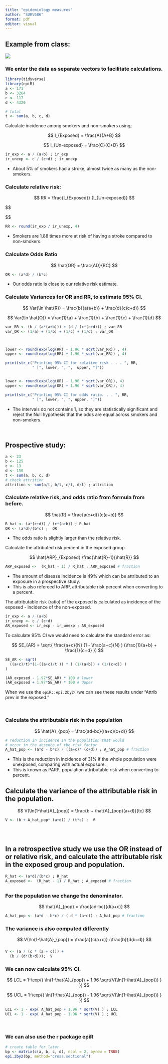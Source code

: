 ```yaml
---
title: "epidemiology measures"
author: "SURV686"
format: pdf
editor: visual
---
```


## Example from class:

![](epi_example.png)

### We enter the data as separate vectors to facilitate calculations.

```r
library(tidyverse)
library(epiR)
a <- 171
b <- 3264
c <- 117
d <- 4320

# total
t <- sum(a, b, c, d)
```

Calculate incidence among smokers and non-smokers using;

$$
I_{Exposed} = \frac{A}{A+B}
$$

$$
I_{Un-exposed} = \frac{C}{C+D}
$$

```r
ir_exp <- a / (a+b) ; ir_exp
ir_unexp <- c / (c+d) ; ir_unexp
```

-   About 5% of smokers had a stroke, almost twice as many as the non-smokers.

### Calculate relative risk:

$$
RR = \frac{I_{Exposed}} {I_{Un-exposed}}
$$

\$\$

\$\$

```r
RR <- round(ir_exp / ir_unexp, 4) 
```

-   Smokers are 1.88 times more at risk of having a stroke compared to non-smokers.

### Calculate Odds Ratio

$$
\hat{OR} = \frac{AD}{BC}
$$

```r
OR <- (a*d) / (b*c)
```

-   Our odds ratio is close to our relative risk estimate.

### Calculate Variances for OR and RR, to estimate 95% CI.

$$
Var(\ln \hat{R}) = \frac{b}{a(a+b)} + \frac{d}{c(c+d)}
$$

$$
Var(\ln \hat{O}) = \frac{1}{a} + \frac{1}{b} + \frac{1}{c} + \frac{1}{d} 
$$

```r
var_RR <- (b / (a*(a+b))) + (d / (c*(c+d))) ; var_RR
var_OR <- (1/a) + (1/b) + (1/c) + (1/d) ; var_OR



lower <- round(exp(log(RR) - 1.96 * sqrt(var_RR)) , 4)
upper <- round(exp(log(RR) + 1.96 * sqrt(var_RR)) , 4)

print(str_c("Printing 95% CI for relative risk . . . ", RR, 
            " [", lower, ", ",  upper, "]"))


lower <- round(exp(log(OR) - 1.96 * sqrt(var_OR)), 4)
upper <- round(exp(log(OR) + 1.96 * sqrt(var_OR)), 4)

print(str_c("Printing 95% CI for odds ratio. . . ", RR, 
            " [", lower, ", ", upper, "]"))


```

-   The intervals do not contains 1, so they are statistically significant and reject the Null hypothesis that the odds are equal across smokers and non-smokers.

\

## Prospective study:

```r

a <- 23
b <- 125
c <- 13 
d <- 150
t <- sum(a, b, c, d) 
# check attrition
attrition <- sum(a/t, b/t, c/t, d/t) ; attrition
```

### Calculate relative risk, and odds ratio from formula from before.

$$
\hat{R} = \frac{a(c+d)}{c(a+b)}
$$

```r
R_hat <- (a*(c+d)) / (c*(a+b)) ; R_hat
OR <- (a*d)/(b*c) ;  OR
```

-   The odds ratio is slightly larger than the relative risk.

Calculate the attributed risk percent in the exposed group.

$$
\hat{ARP}_{Exposed} \frac{\hat{R}-1}{\hat{R}}
$$

```r
ARP_exposed <-  (R_hat - 1) / R_hat ; ARP_exposed # fraction
```

-   The amount of disease incidence is 49% which can be attributed to an exposure in a prospective study.
-   This is also refereed to ARP, attributable risk percent when converting to a percent.

The attributable risk (ratio) of the exposed is calculated as incidence of the exposed - incidence of the non-exposed.

```r
ir_exp <- a / (a+b) 
ir_unexp <- c / (c+d) 
AR_exposed <- ir_exp - ir_unexp ; AR_exposed 

```

To calculate 95% CI we would need to calculate the standard error as:

$$
SE_{AR} = \sqrt{ \frac{a+c}{N} (1 - \frac{a+c}{N} )
(\frac{1}{a+b} + \frac{1}{c+d} })
$$

```r
SE_AR <- sqrt(
  ((a+c)/t)*(1-((a+c)/t )) * ( (1/(a+b)) + (1/(c+d)) )
)

(AR_exposed - 1.97*SE_AR) * 100 # lower
(AR_exposed + 1.97*SE_AR) * 100 # Upper
```

When we use the `epiR::epi.2by2()`we can see these results under "Attrib prev in the exposed."

\

### Calculate the attributable risk in the population

$$
\hat{A}_{pop} = \frac{ad-bc}{(a+c)(c+d)}
$$

```r


# reduction in incidence in the population that would
# occur in the absence of the risk factor
A_hat_pop <- (a*d - b*c) / ((a+c)* (c+d)) ; A_hat_pop # fraction

```

-   This is the reduction in incidence of 31% if the whole population were unexposed, comparing with actual exposure.
-   This is known as PARP, population attributable risk when converting to percent.

## Calculate the variance of the attributable risk in the population.

$$
V(\ln(1-\hat{A}_{pop}) = \frac{b + \hat{A}_{pop}(a+d)}{tc}
$$

```r
V <- (b + A_hat_pop* (a+d)) / (t*c) ;  V
```

###  

## In a retrospective study we use the OR instead of or relative risk, and calculate the attributable risk in the exposed group and population.

```r
R_hat <- (a*d)/(b*c) ; R_hat
A_exposed <-  (R_hat - 1) / R_hat ; A_exposed # fraction
```

## 

### For the population we change the denominator.

$$
\hat{A}_{pop} = \frac{ad-bc}{d(a+c)}
$$

```r
A_hat_pop <- (a*d - b*c) / ( d * (a+c)) ; A_hat_pop # fraction
```

### The variance is also computed differently

$$
V(\ln(1-\hat{A}_{pop}) = \frac{a}{c(a+c)}+\frac{b}{d(b+d)}
$$

### 

```r
V <- (a / (c * (a + c))) +
  (b / (d*(b+d)));  V
```

### We can now calculate 95% CI.

$$
LCL = 1-\exp{(
\ln(1-\hat{A}_{pop}) + 1.96
\sqrt{V(\ln(1-\hat{A}_{pop}))  }
})
$$

$$
UCL = 1-\exp{(
\ln(1-\hat{A}_{pop}) - 1.96
\sqrt{V(\ln(1-\hat{A}_{pop}))  }
})
$$

```r
LCL <- 1 - exp( A_hat_pop + 1.96 * sqrt(V) ) ; LCL
UCL <- 1 - exp( A_hat_pop - 1.96 * sqrt(V) ) ; UCL
```

\

### We can also use the r package epiR

```r
# create table for later
bp <- matrix(c(a, b, c, d), ncol = 2, byrow = TRUE)
epi.2by2(bp, method="cross.sectional")
```

# 
